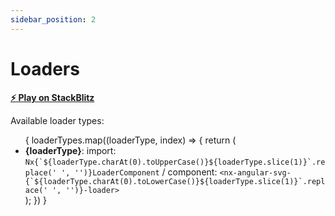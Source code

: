 ```yaml
---
sidebar_position: 2
---
```


# Loaders

**[⚡️ Play on StackBlitz](https://stackblitz.com/edit/nx-angular-svg-loaders-demo)**


Available loader types:

<ul>
  {
    loaderTypes.map((loaderType, index) => {
      return (
        <li key={index}>
          <b>{loaderType}</b>:
          import: <code>Nx{`${loaderType.charAt(0).toUpperCase()}${loaderType.slice(1)}`.replace(' ', '')}LoaderComponent</code> /
          component: <code>&lt;nx-angular-svg-{`${loaderType.charAt(0).toLowerCase()}${loaderType.slice(1)}`.replace(' ', '')}-loader&gt;</code>
        </li>
      );
    })
  }
</ul>
